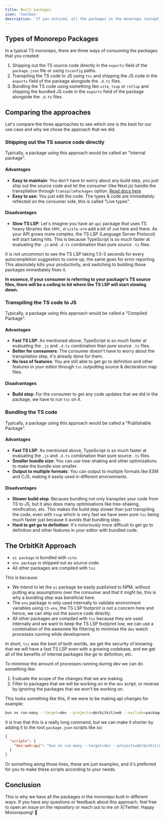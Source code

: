 ```yaml
---
title: Built packages
icon: 'toolbox'
description: 'If you noticed, all the packages in the monorepo (except the env one) are built using tsc or vite. Here is why.'
---
```


## Types of Monorepo Packages

In a typical TS monorepo, there are three ways of consuming the packages that you created:

1. Shipping out the TS source code directly in the `exports` field of the `package.json` file or using `tsconfig` paths.
2. Transpiling the TS code to JS using `tsc` and shipping the JS code in the `exports` field of the package alongside the `.d.ts` files.
3. Bundling the TS code using something like `vite`, `tsup` or `rollup` and shipping the bundled JS code in the `exports` field of the package alongside the `.d.ts` files.

## Comparing the approaches

Let's compare the three approaches to see which one is the best for our use case and why we chose the approach that we did.

### Shipping out the TS source code directly

Typically, a package using this approach would be called an "Internal package".

#### Advantages

- **Easy to maintain**: You don't have to worry about any build step, you just ship out the source code and let the consumer (like Next.js) handle the transpilation through `transpilePackages` option. [Read docs here](https://nextjs.org/docs/app/api-reference/next-config-js/transpilePackages)
- **Easy to use**: You just edit the code. The types & code are immediately reflected on the consumer side, this is called "Live types".

#### Disadvantages

- **Slow TS LSP**: Let's imagine you have an `api` package that uses TS heavy libraries like `tRPC`, `drizzle-orm` add a bit of `zod` here and there. As your API grows more complex, the TS LSP (Language Server Protocol) will start taking hits. This is because TypeScript is so much faster at evaluating the `.js` and `.d.ts` combination than pure source `.ts` files.

<Warning>
  It is not uncommon to see the TS LSP taking 1.5-3 seconds for every
  autocompletion suggestion to come up, the same goes for error reporting. This
  absolutely kills your productivity, and switching to building those packages
  immediately fixes it.
</Warning>

**In essence, if your consumer is referring to your package's TS source files, there will be a ceiling to hit where the TS LSP will start slowing down.**

### Transpiling the TS code to JS

Typically, a package using this approach would be called a "Compiled Package".

#### Advantages

- **Fast TS LSP**: As mentioned above, TypeScript is so much faster at evaluating the `.js` and `.d.ts` combination than pure source `.ts` files.
- **Better for consumers**: The consumer doesn't have to worry about the transpilation step, it's already done for them.
- **No loss of features**: You are still able to get go to definition and other features in your editor through `tsc` outputting source & declaration map files.

#### Disadvantages

- **Build step**: For the consumer to get any code updates that we did in the package, we have to run `tsc` on it.

### Bundling the TS code

Typically, a package using this approach would be called a "Publishable Package".

#### Advantages

- **Fast TS LSP**: As mentioned above, TypeScript is so much faster at evaluating the `.js` and `.d.ts` combination than pure source `.ts` files.
- **Smaller bundle size**: You can use tree-shaking and other optimizations to make the bundle size smaller.
- **Output to multiple formats**: You can output to multiple formats like ESM and CJS, making it easily used in different environments.

#### Disadvantages

- **Slower build step**: Because bundling not only transpiles your code from TS to JS, but it also does many optimisations like tree-shaking, minification, etc. This makes the build step slower than just transpiling the code, even with `tsup` which is very fast we have seen pure `tsc` being much faster just because it avoids that bundling step.
- **Hard to get go to definition**: It's notoriously more difficult to get go to definition and other features in your editor with bundled code.

## The OrbitKit Approach

- `ui package` is bundled with `vite`.
- `env package` is shipped out as source code.
- All other packages are compiled with `tsc`.

This is because:

- We intend to let the `ui` package be easily published to NPM, without putting any assumptions over the consumer and that it might be, this is why a bundling step was beneficial here.
- The `env` package is only used internally to validate environment variables using `t3-env`, the TS LSP footprint is not a concern here and hence, we can ship out the source code directly.
- All other packages are compiled with `tsc` because they are used internally and we want to keep the TS LSP footprint low, we can use a combination of the awesome Nx filtering to minimise the `dev` watch processes running while development.

In short, `tsc` was the best of both worlds, we get the security of knowing that we will have a fast TS LSP even with a growing codebase, and we get all of the benefits of internal packages like go to definition, etc.

To minimise the amount of processes running during dev we can do something like:

1. Evaluate the scope of the changes that we are making.
2. Filter to packages that we will be working on in the `dev` script, or reverse by ignoring the packages that we won't be working on.

This looks something like this, if we were to be making api changes for example:

```bash
bun nx run-many --target=dev --projects=@orbitkit/web --exclude=packages-config --exclude=@orbitkit/ui
```

It is true that this is a really long command, but we can make it shorter by adding it to the root `package.json` scripts like so:

```json
{
  "scripts": {
    "dev:web:api": "bun nx run-many --target=dev --projects=@orbitkit/web --exclude=packages-config --exclude=@orbitkit/ui"
  }
}
```

Or something along those lines, these are just examples, and it's preferred for you to make these scripts according to your needs.

## Conclusion

This is why we have all the packages in the monorepo built in different ways. If you have any questions or feedback about this approach, feel free to open an issue on the repository or reach out to me on X/Twitter. Happy Monorepoing! 🚀
